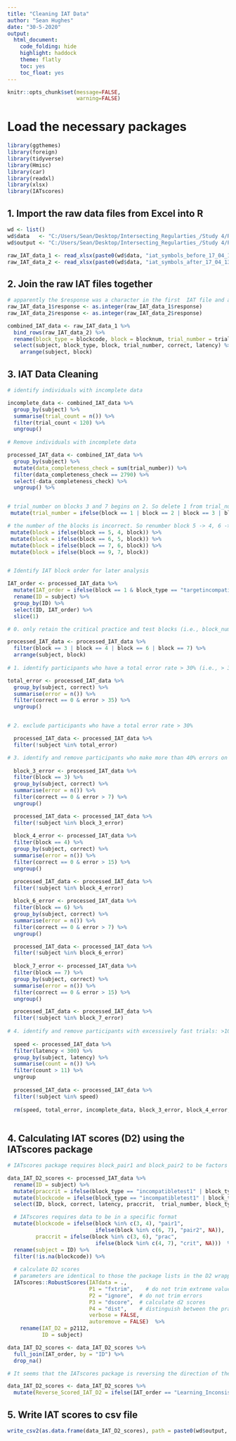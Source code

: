 ```yaml
---
title: "Cleaning IAT Data"
author: "Sean Hughes"
date: "30-5-2020"
output: 
  html_document:
    code_folding: hide
    highlight: haddock
    theme: flatly
    toc: yes 
    toc_float: yes
---
```


```r
knitr::opts_chunk$set(message=FALSE,
                      warning=FALSE)
```


# Load the necessary packages

```r
library(ggthemes)
library(foreign)
library(tidyverse)
library(Hmisc)
library(car)
library(readxl)
library(xlsx)
library(IATscores)
```

## 1. Import the raw data files from Excel into R

```r

wd <- list()
wd$data   <- "C:/Users/Sean/Desktop/Intersecting_Regularties_/Study 4/Raw_Data/"
wd$output <- "C:/Users/Sean/Desktop/Intersecting_Regularties_/Study 4/Processed_Data/"

raw_IAT_data_1 <- read_xlsx(paste0(wd$data, "iat_symbols_before_17_04_13.xlsx"), col_names = TRUE)
raw_IAT_data_2 <- read_xlsx(paste0(wd$data, "iat_symbols_after_17_04_13.xlsx"), col_names = TRUE)

```

## 2. Join the raw IAT files together

```r

# apparently the $response was a character in the first  IAT file and a numeric in the second so convert the first to a numeric as well
raw_IAT_data_1$response <- as.integer(raw_IAT_data_1$response)
raw_IAT_data_2$response <- as.integer(raw_IAT_data_2$response)

combined_IAT_data <- raw_IAT_data_1 %>% 
  bind_rows(raw_IAT_data_2) %>%
  rename(block_type = blockcode, block = blocknum, trial_number = trialnum) %>%
  select(subject, block_type, block, trial_number, correct, latency) %>% 
    arrange(subject, block)


```

## 3. IAT Data Cleaning 

```r

# identify individuals with incomplete data 

incomplete_data <- combined_IAT_data %>%
  group_by(subject) %>%
  summarise(trial_count = n()) %>%
  filter(trial_count < 120) %>%
  ungroup() 
  
# Remove individuals with incomplete data 

processed_IAT_data <- combined_IAT_data %>% 
  group_by(subject) %>%
  mutate(data_completeness_check = sum(trial_number)) %>%
  filter(data_completeness_check == 2790) %>%
  select(-data_completeness_check) %>%
  ungroup() %>%


# trial_number on blocks 3 and 7 begins on 2. So delete 1 from trial_number in these two blocks so that trial_number begins at 1
 mutate(trial_number = ifelse(block == 1 | block == 2 | block == 3 | block == 6 | block == 7, trial_number-1, trial_number)) %>%

# the number of the blocks is incorrect. So renumber block 5 -> 4, 6 -> 5, 7 -> 6, 9 -> 7
 mutate(block = ifelse(block == 5, 4, block)) %>%
 mutate(block = ifelse(block == 6, 5, block)) %>%
 mutate(block = ifelse(block == 7, 6, block)) %>%
 mutate(block = ifelse(block == 9, 7, block)) 


# Identify IAT block order for later analysis

IAT_order <- processed_IAT_data %>% 
  mutate(IAT_order = ifelse(block == 1 & block_type == "targetincompatiblepractice", "Learning_Inconsistent_First", "Learning_Consistent_First")) %>% 
  rename(ID = subject) %>%
  group_by(ID) %>% 
  select(ID, IAT_order) %>%
  slice(1)

# 0. only retain the critical practice and test blocks (i.e., block_number = 3, 4, 6, 7)

processed_IAT_data <- processed_IAT_data %>% 
  filter(block == 3 | block == 4 | block == 6 | block == 7) %>% 
  arrange(subject, block) 
  
# 1. identify participants who have a total error rate > 30% (i.e., > 36 trials incorrect)

total_error <- processed_IAT_data %>% 
  group_by(subject, correct) %>% 
  summarise(error = n()) %>%
  filter(correct == 0 & error > 35) %>%
  ungroup()


# 2. exclude participants who have a total error rate > 30%

  processed_IAT_data <- processed_IAT_data %>%
  filter(!subject %in% total_error)

# 3. identify and remove participants who make more than 40% errors on any given block of trials (i.e., 8 errors on blocks 3 and 7 and 16 on blocks 5 and 9)
  
  block_3_error <- processed_IAT_data %>% 
  filter(block == 3) %>%
  group_by(subject, correct) %>% 
  summarise(error = n()) %>%
  filter(correct == 0 & error > 7) %>%
  ungroup()

  processed_IAT_data <- processed_IAT_data %>%
  filter(!subject %in% block_3_error)
  
  block_4_error <- processed_IAT_data %>% 
  filter(block == 4) %>%
  group_by(subject, correct) %>% 
  summarise(error = n()) %>%
  filter(correct == 0 & error > 15) %>%
  ungroup()

  processed_IAT_data <- processed_IAT_data %>%
  filter(!subject %in% block_4_error)
  
  block_6_error <- processed_IAT_data %>% 
  filter(block == 6) %>%
  group_by(subject, correct) %>% 
  summarise(error = n()) %>%
  filter(correct == 0 & error > 7) %>%
  ungroup()

  processed_IAT_data <- processed_IAT_data %>%
  filter(!subject %in% block_6_error)
  
  block_7_error <- processed_IAT_data %>% 
  filter(block == 7) %>%
  group_by(subject, correct) %>% 
  summarise(error = n()) %>%
  filter(correct == 0 & error > 15) %>%
  ungroup()

  processed_IAT_data <- processed_IAT_data %>%
  filter(!subject %in% block_7_error)
  
# 4. identify and remove participants with excessively fast trials: >10% (i.e., more than 12 trials where response latency is less than 300ms)
  
  speed <- processed_IAT_data %>% 
  filter(latency < 300) %>%
  group_by(subject, latency) %>% 
  summarise(count = n()) %>% 
  filter(count > 11) %>%
  ungroup
    
  processed_IAT_data <- processed_IAT_data %>%
  filter(!subject %in% speed)
  
  rm(speed, total_error, incomplete_data, block_3_error, block_4_error, block_6_error, block_7_error)
  
```


## 4. Calculating IAT scores (D2) using the IATscores package


```r

# IATscores package requires block_pair1 and block_pair2 to be factors or strings. So convert numerical block_number to factor

data_IAT_D2_scores <- processed_IAT_data %>%
  rename(ID = subject) %>%
  mutate(praccrit = ifelse(block_type == "incompatibletest1" | block_type == "compatibletest1", "prac", "crit")) %>%
  mutate(blockcode = ifelse(block_type == "incompatibletest1" | block_type == "incompatibletest2", "incompatible_block","compatible_block")) %>%
  select(ID, block, correct, latency, praccrit,  trial_number, block_type) %>%

  # IATscores requires data to be in a specific format
  mutate(blockcode = ifelse(block %in% c(3, 4), "pair1", 
                            ifelse(block %in% c(6, 7), "pair2", NA)),
         praccrit = ifelse(block %in% c(3, 6), "prac", 
                            ifelse(block %in% c(4, 7), "crit", NA)))  %>%
  rename(subject = ID) %>%
  filter(!is.na(blockcode)) %>%
  
  # calculate D2 scores
  # parameters are identical to those the package lists in the D2 wrapper function
  IATscores::RobustScores(IATdata = .,
                          P1 = "fxtrim",    # do not trim extreme values
                          P2 = "ignore",  # do not trim errors
                          P3 = "dscore",  # calculate d2 scores
                          P4 = "dist",    # distinguish between the prac and test blocks
                          verbose = FALSE,
                          autoremove = FALSE)  %>%
    rename(IAT_D2 = p2112,
           ID = subject) 

data_IAT_D2_scores <- data_IAT_D2_scores %>% 
  full_join(IAT_order, by = "ID") %>% 
  drop_na()

# It seems that the IATscores package is reversing the direction of the IAT scores for those participants in the "inconsistent learning block first" condition (this can be seen by inspecting the raw IAT data). To correct this error I've reverse scored the IAT scores for those in the inconsistent first IAT block order. The scores now correspond to the raw IAT data and the D IAT scores in the raw IAT files. 

data_IAT_D2_scores <- data_IAT_D2_scores %>% 
  mutate(Reverse_Scored_IAT_D2 = ifelse(IAT_order == "Learning_Inconsistent_First", IAT_D2 * -1, IAT_D2))

```

## 5. Write IAT scores to csv file

```r

write_csv2(as.data.frame(data_IAT_D2_scores), path = paste0(wd$output, "Study_4_IAT_Scores.csv"))

```

